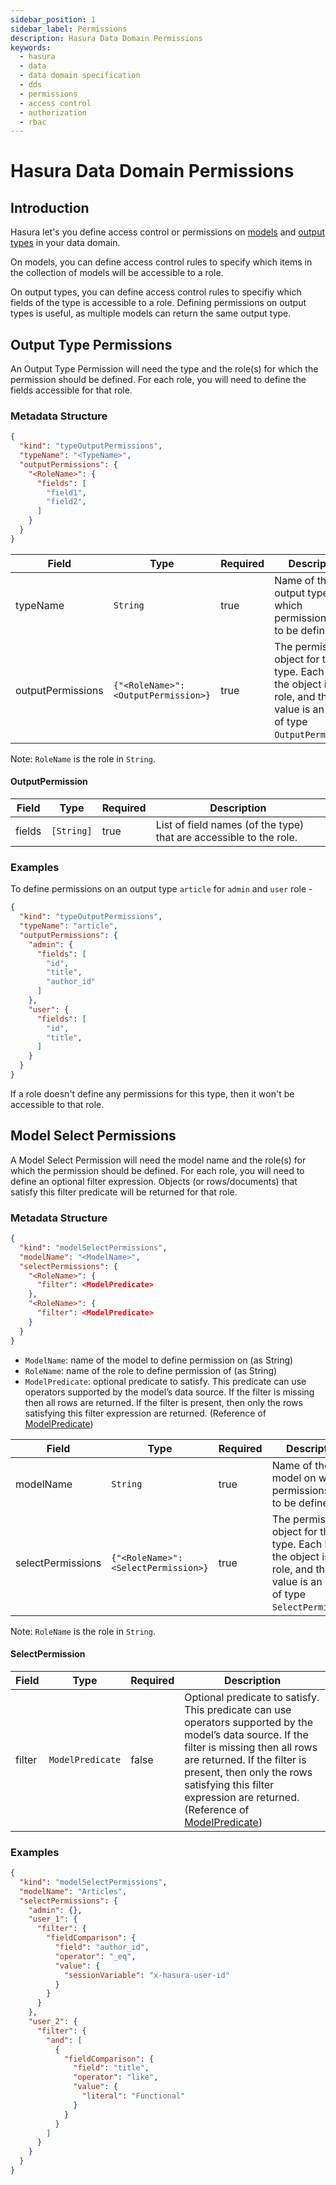 ```yaml
---
sidebar_position: 1
sidebar_label: Permissions
description: Hasura Data Domain Permissions
keywords:
  - hasura
  - data
  - data domain specification
  - dds
  - permissions
  - access control
  - authorization
  - rbac
---
```


# Hasura Data Domain Permissions

## Introduction

Hasura let's you define access control or permissions on [models](./models.mdx)
and [output types](./types.mdx) in your data domain.

On models, you can define access control rules to specify which items in the
collection of models will be accessible to a role.

On output types, you can define access control rules to specifiy which fields of
the type is accessible to a role. Defining permissions on output types is
useful, as multiple models can return the same output type.

## Output Type Permissions

An Output Type Permission will need the type and the role(s) for which the
permission should be defined. For each role, you will need to define the fields
accessible for that role.

### Metadata Structure

```json
{
  "kind": "typeOutputPermissions",
  "typeName": "<TypeName>",
  "outputPermissions": {
    "<RoleName>": {
      "fields": [
        "field1",
        "field2",
      ]
    }
  }
}
```

| Field             | Type                                 | Required | Description                                                                                                                    |
|-------------------|--------------------------------------|----------|--------------------------------------------------------------------------------------------------------------------------------|
| typeName          | `String`                             | true     | Name of the output type on which permissions are to be defined.                                                                |
| outputPermissions | `{"<RoleName>": <OutputPermission>}` | true     | The permissions object for this type. Each key of the object is a role, and the value is an object of type `OutputPermission`. |

Note: `RoleName` is the role in `String`.

#### OutputPermission

| Field  | Type       | Required | Description                                                        |
|--------|------------|----------|--------------------------------------------------------------------|
| fields | `[String]` | true     | List of field names (of the type) that are accessible to the role. |

### Examples

To define permissions on an output type `article` for `admin` and `user` role -

```json
{
  "kind": "typeOutputPermissions",
  "typeName": "article",
  "outputPermissions": {
    "admin": {
      "fields": [
        "id",
        "title",
        "author_id"
      ]
    },
    "user": {
      "fields": [
        "id",
        "title",
      ]
    }
  }
}
```

If a role doesn't define any permissions for this type, then it won't be
accessible to that role.

## Model Select Permissions
A Model Select Permission will need the model name and the role(s) for which the
permission should be defined. For each role, you will need to define an optional
filter expression. Objects (or rows/documents) that satisfy this filter
predicate will be returned for that role.

### Metadata Structure

```json
{
  "kind": "modelSelectPermissions",
  "modelName": "<ModelName>",
  "selectPermissions": {
    "<RoleName>": {
      "filter": <ModelPredicate>
    },
    "<RoleName>": {
      "filter": <ModelPredicate>
    }
  }
}
```

- `ModelName`: name of the model to define permission on (as String)
- `RoleName`: name of the role to define permission of (as String)
- `ModelPredicate`: optional predicate to satisfy. This predicate can use
  operators supported by the model’s data source. If the filter is missing then
  all rows are returned. If the filter is present, then only the rows satisfying
  this filter expression are returned. (Reference of [ModelPredicate](./common-syntax.mdx#modelpredicate))

| Field             | Type                                 | Required | Description                                                                                                                    |
|-------------------|--------------------------------------|----------|--------------------------------------------------------------------------------------------------------------------------------|
| modelName         | `String`                             | true     | Name of the model on which permissions are to be defined.                                                                      |
| selectPermissions | `{"<RoleName>": <SelectPermission>}` | true     | The permissions object for this type. Each key of the object is a role, and the value is an object of type `SelectPermission`. |

Note: `RoleName` is the role in `String`.

#### SelectPermission

| Field  | Type             | Required | Description                                                                                                                                                                                                                                                                                                                 |
|--------|------------------|----------|-----------------------------------------------------------------------------------------------------------------------------------------------------------------------------------------------------------------------------------------------------------------------------------------------------------------------------|
| filter | `ModelPredicate` | false    | Optional predicate to satisfy. This predicate can use operators supported by the model’s data source. If the filter is missing then all rows are returned. If the filter is present, then only the rows satisfying this filter expression are returned. (Reference of [ModelPredicate](./common-syntax.mdx#modelpredicate)) |

### Examples

```json
{
  "kind": "modelSelectPermissions",
  "modelName": "Articles",
  "selectPermissions": {
    "admin": {},
    "user_1": {
      "filter": {
        "fieldComparison": {
          "field": "author_id",
          "operator": "_eq",
          "value": {
            "sessionVariable": "x-hasura-user-id"
          }
        }
      }
    },
    "user_2": {
      "filter": {
        "and": [
          {
            "fieldComparison": {
              "field": "title",
              "operator": "like",
              "value": {
                "literal": "Functional"
              }
            }
          }
        ]
      }
    }
  }
}
```
